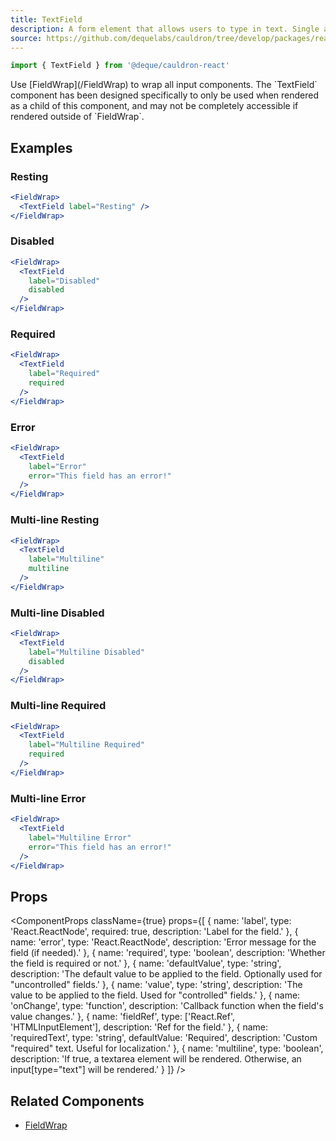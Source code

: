 ```yaml
---
title: TextField
description: A form element that allows users to type in text. Single and multi-line options.
source: https://github.com/dequelabs/cauldron/tree/develop/packages/react/src/components/TextField/index.tsx
---
```



```js
import { TextField } from '@deque/cauldron-react'
```

<Note>
  Use [FieldWrap](/FieldWrap) to wrap all input components. The `TextField` component has been designed specifically to only be used when rendered as a child of this component, and may not be completely accessible if rendered outside of `FieldWrap`.
</Note>

## Examples

### Resting

```jsx example
<FieldWrap>
  <TextField label="Resting" />
</FieldWrap>
```

### Disabled

```jsx example
<FieldWrap>
  <TextField
    label="Disabled"
    disabled
  />
</FieldWrap>
```

### Required

```jsx example
<FieldWrap>
  <TextField
    label="Required"
    required
  />
</FieldWrap>
```

### Error

```jsx example
<FieldWrap>
  <TextField
    label="Error"
    error="This field has an error!"
  />
</FieldWrap>
```

### Multi-line Resting

```jsx example
<FieldWrap>
  <TextField
    label="Multiline"
    multiline
  />
</FieldWrap>
```

### Multi-line Disabled

```jsx example
<FieldWrap>
  <TextField
    label="Multiline Disabled"
    disabled
  />
</FieldWrap>
```

### Multi-line Required

```jsx example
<FieldWrap>
  <TextField
    label="Multiline Required"
    required
  />
</FieldWrap>
```

### Multi-line Error

```jsx example
<FieldWrap>
  <TextField
    label="Multiline Error"
    error="This field has an error!"
  />
</FieldWrap>
```

## Props

<ComponentProps
  className={true}
  props={[
    {
      name: 'label',
      type: 'React.ReactNode',
      required: true,
      description: 'Label for the field.'
    },
    {
      name: 'error',
      type: 'React.ReactNode',
      description: 'Error message for the field (if needed).'
    },
    {
      name: 'required',
      type: 'boolean',
      description: 'Whether the field is required or not.'
    },
    {
      name: 'defaultValue',
      type: 'string',
      description: 'The default value to be applied to the field. Optionally used for "uncontrolled" fields.'
    },
    {
      name: 'value',
      type: 'string',
      description: 'The value to be applied to the field. Used for "controlled" fields.'
    },
    {
      name: 'onChange',
      type: 'function',
      description: 'Callback function when the field\'s value changes.'
    },
    {
      name: 'fieldRef',
      type: ['React.Ref<HTMLInputElement>', 'HTMLInputElement'],
      description: 'Ref for the field.'
    },
    {
      name: 'requiredText',
      type: 'string',
      defaultValue: 'Required',
      description: 'Custom "required" text. Useful for localization.'
    },
    {
      name: 'multiline',
      type: 'boolean',
      description: 'If true, a textarea element will be rendered. Otherwise, an input[type="text"] will be rendered.'
    }
  ]}
/>

## Related Components

- [FieldWrap](/FieldWrap)